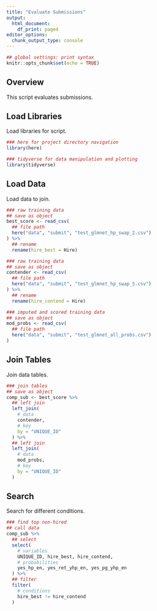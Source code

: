 ```yaml
---
title: "Evaluate Submissions"
output:
  html_document:
    df_print: paged
editor_options: 
  chunk_output_type: console
---
```


```r
## global settings: print syntax
knitr::opts_chunk$set(echo = TRUE)
```

## Overview

This script evaluates submissions.

## Load Libraries

Load libraries for script.

```r
### here for project directory navigation
library(here)

### tidyverse for data manipulation and plotting
library(tidyverse)
```

## Load Data

Load data to join.

```r
### raw training data
## save as object
best_score <- read_csv(
  ## file path 
  here("data", "submit", "test_glmnet_hp_swap_2.csv")
) %>%
  ## rename
  rename(hire_best = Hire)

### raw training data
## save as object
contender <- read_csv(
  ## file path 
  here("data", "submit", "test_glmnet_hp_swap_5.csv")
) %>%
  ## rename
  rename(hire_contend = Hire)

### imputed and scored training data
## save as object
mod_probs <- read_csv(
  ## file path 
  here("data", "submit", "test_glmnet_all_probs.csv")
)
```

## Join Tables

Join data tables.

```r
### join tables
## save as object
comp_sub <- best_score %>%
  ## left join
  left_join(
    # data
    contender,
    # key
    by = "UNIQUE_ID"
  ) %>%
  ## left join
  left_join(
    # data
    mod_probs,
    # key
    by = "UNIQUE_ID"
  )
```

## Search

Search for different conditions.

```r
### find top non-hired
## call data
comp_sub %>%
  ## select
  select(
    # variables
    UNIQUE_ID, hire_best, hire_contend,
    # probabilities
    yes_hp_en, yes_ret_yhp_en, yes_pg_yhp_en
  ) %>%
  ## filter
  filter(
    # conditions
    hire_best != hire_contend
  )
```

